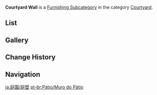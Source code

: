 {{Terminology Infobox
|title        = Courtyard Wall
|image        = Icon Housing Courtyard Courtyard Wall.png
|type         = Item Groups
|type2        = Furnishing Subcategories
|type3        = Exterior Furnishings
|type4        = Courtyard
}}
'''Courtyard Wall''' is a [[Furnishing Subcategory]] in the category [[Courtyard]].

==List==
{{Furnishings by Category Table|Courtyard Courtyard Wall|nocategory=1|version=1}}

==Gallery==
{{Furnishings by Category Gallery|Courtyard Courtyard Wall}}

==Change History==
{{Change History|1.5}}

==Navigation==
{{Furnishing Navbox|exterior}}

[[Category:Courtyard Courtyard Wall| ]]

[[ja:庭園/庭壁]]
[[pt-br:Pátio/Muro do Pátio]]